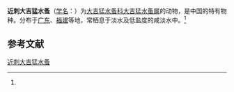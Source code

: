 {{Speciesbox
| name = 近刺大吉猛水蚤
| status = 
| status_system = 
| image = 
| genus = Tachidius
| species = vicinospinalis
| authority = (Shen et Tai, 1964)<ref name='id12487'>{{cite web| url =http://www.bioinfo.cn/db05/BjdwSpecies.php?action=view&id=12487| title =近刺大吉猛水蚤| work =《中国动物物种编目数据库》| publisher =中国科学院微生物研究所| author =中国科学院动物研究所| accessdate =2009-04-28| deadurl =yes| archiveurl =https://web.archive.org/web/20160305070605/http://www.bioinfo.cn/db05/BjdwSpecies.php?action=view&id=12487| archivedate =2016-03-05}}</ref>
}}

'''近刺大吉猛水蚤'''（[[学名|学名]]：{{lang|la|''Tachidius vicinospinalis''}}）为[[大吉猛水蚤科|大吉猛水蚤科]][[大吉猛水蚤属|大吉猛水蚤属]]的动物，是中国的特有物种。分布于[[广东|广东]]、[[福建|福建]]等地，常栖息于淡水及低盐度的咸淡水中。<ref name='id12487'/>

== 参考文献 ==
{{reflist}}

{{Wikispecies|Tachidius vicinospinalis}}
{{Taxonbar|from=Q15224258}}

[[Category:大吉猛水蚤属|近刺大吉猛水蚤]]


{{节肢动物小作品}}